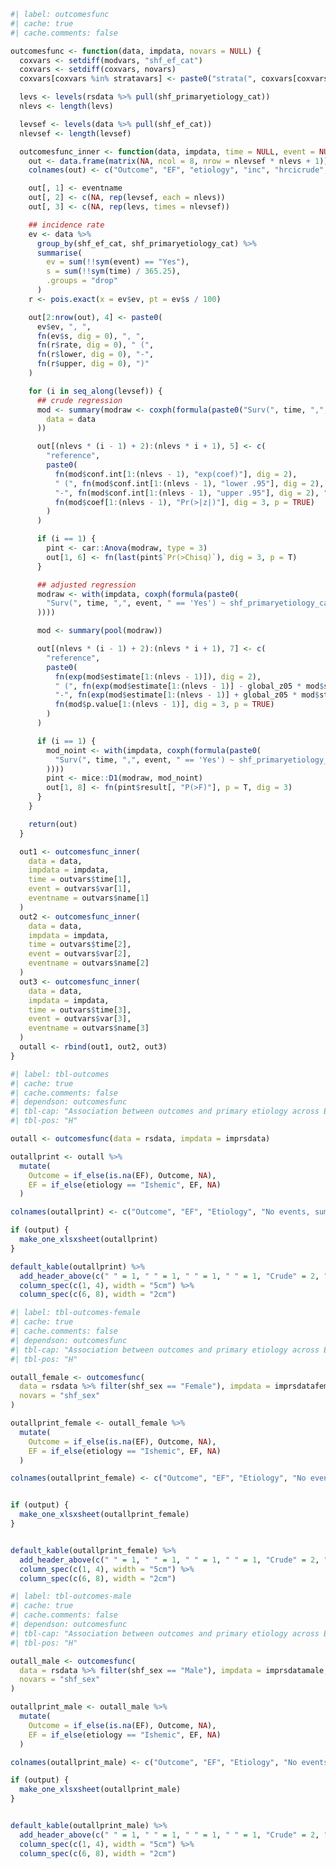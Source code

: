 ```r
#| label: outcomesfunc
#| cache: true
#| cache.comments: false

outcomesfunc <- function(data, impdata, novars = NULL) {
  coxvars <- setdiff(modvars, "shf_ef_cat")
  coxvars <- setdiff(coxvars, novars)
  coxvars[coxvars %in% stratavars] <- paste0("strata(", coxvars[coxvars %in% stratavars], ")")

  levs <- levels(rsdata %>% pull(shf_primaryetiology_cat))
  nlevs <- length(levs)

  levsef <- levels(data %>% pull(shf_ef_cat))
  nlevsef <- length(levsef)

  outcomesfunc_inner <- function(data, impdata, time = NULL, event = NULL, eventname) {
    out <- data.frame(matrix(NA, ncol = 8, nrow = nlevsef * nlevs + 1))
    colnames(out) <- c("Outcome", "EF", "etiology", "inc", "hrcicrude", "pintcrude", "hrciadj", "pintadj")

    out[, 1] <- eventname
    out[, 2] <- c(NA, rep(levsef, each = nlevs))
    out[, 3] <- c(NA, rep(levs, times = nlevsef))

    ## incidence rate
    ev <- data %>%
      group_by(shf_ef_cat, shf_primaryetiology_cat) %>%
      summarise(
        ev = sum(!!sym(event) == "Yes"),
        s = sum(!!sym(time) / 365.25),
        .groups = "drop"
      )
    r <- pois.exact(x = ev$ev, pt = ev$s / 100)

    out[2:nrow(out), 4] <- paste0(
      ev$ev, ", ",
      fn(ev$s, dig = 0), ", ",
      fn(r$rate, dig = 0), " (",
      fn(r$lower, dig = 0), "-",
      fn(r$upper, dig = 0), ")"
    )

    for (i in seq_along(levsef)) {
      ## crude regression
      mod <- summary(modraw <- coxph(formula(paste0("Surv(", time, ",", event, "== 'Yes') ~ shf_primaryetiology_cat * relevel(shf_ef_cat, ref = '", levsef[i], "')")),
        data = data
      ))

      out[(nlevs * (i - 1) + 2):(nlevs * i + 1), 5] <- c(
        "reference",
        paste0(
          fn(mod$conf.int[1:(nlevs - 1), "exp(coef)"], dig = 2),
          " (", fn(mod$conf.int[1:(nlevs - 1), "lower .95"], dig = 2),
          "-", fn(mod$conf.int[1:(nlevs - 1), "upper .95"], dig = 2), "), ",
          fn(mod$coef[1:(nlevs - 1), "Pr(>|z|)"], dig = 3, p = TRUE)
        )
      )

      if (i == 1) {
        pint <- car::Anova(modraw, type = 3)
        out[1, 6] <- fn(last(pint$`Pr(>Chisq)`), dig = 3, p = T)
      }

      ## adjusted regression
      modraw <- with(impdata, coxph(formula(paste0(
        "Surv(", time, ",", event, " == 'Yes') ~ shf_primaryetiology_cat * relevel(shf_ef_cat, ref = '", levsef[i], "') + ", paste(coxvars, collapse = " + ")
      ))))

      mod <- summary(pool(modraw))

      out[(nlevs * (i - 1) + 2):(nlevs * i + 1), 7] <- c(
        "reference",
        paste0(
          fn(exp(mod$estimate[1:(nlevs - 1)]), dig = 2),
          " (", fn(exp(mod$estimate[1:(nlevs - 1)] - global_z05 * mod$std.error[1:(nlevs - 1)]), dig = 2),
          "-", fn(exp(mod$estimate[1:(nlevs - 1)] + global_z05 * mod$std.error[1:(nlevs - 1)]), dig = 2), "), ",
          fn(mod$p.value[1:(nlevs - 1)], dig = 3, p = TRUE)
        )
      )

      if (i == 1) {
        mod_noint <- with(impdata, coxph(formula(paste0(
          "Surv(", time, ",", event, " == 'Yes') ~ shf_primaryetiology_cat + relevel(shf_ef_cat, ref = '", levsef[i], "') + ", paste(coxvars, collapse = " + ")
        ))))
        pint <- mice::D1(modraw, mod_noint)
        out[1, 8] <- fn(pint$result[, "P(>F)"], p = T, dig = 3)
      }
    }

    return(out)
  }

  out1 <- outcomesfunc_inner(
    data = data,
    impdata = impdata,
    time = outvars$time[1],
    event = outvars$var[1],
    eventname = outvars$name[1]
  )
  out2 <- outcomesfunc_inner(
    data = data,
    impdata = impdata,
    time = outvars$time[2],
    event = outvars$var[2],
    eventname = outvars$name[2]
  )
  out3 <- outcomesfunc_inner(
    data = data,
    impdata = impdata,
    time = outvars$time[3],
    event = outvars$var[3],
    eventname = outvars$name[3]
  )
  outall <- rbind(out1, out2, out3)
}
```

```r
#| label: tbl-outcomes
#| cache: true
#| cache.comments: false
#| dependson: outcomesfunc
#| tbl-cap: "Association between outcomes and primary etiology across EF"
#| tbl-pos: "H"

outall <- outcomesfunc(data = rsdata, impdata = imprsdata)

outallprint <- outall %>%
  mutate(
    Outcome = if_else(is.na(EF), Outcome, NA),
    EF = if_else(etiology == "Ishemic", EF, NA)
  )

colnames(outallprint) <- c("Outcome", "EF", "Etiology", "No events, sum py, events/100py (95% CI)", rep(c("Hazard Ratio (95% CI), p-value", "p-value interaction"), 2))

if (output) {
  make_one_xlsxsheet(outallprint)
}

default_kable(outallprint) %>%
  add_header_above(c(" " = 1, " " = 1, " " = 1, " " = 1, "Crude" = 2, "Adjusted" = 2)) %>%
  column_spec(c(1, 4), width = "5cm") %>%
  column_spec(c(6, 8), width = "2cm")
```

```r
#| label: tbl-outcomes-female
#| cache: true
#| cache.comments: false
#| dependson: outcomesfunc
#| tbl-cap: "Association between outcomes and primary etiology across EF - Female"
#| tbl-pos: "H"

outall_female <- outcomesfunc(
  data = rsdata %>% filter(shf_sex == "Female"), impdata = imprsdatafemale,
  novars = "shf_sex"
)

outallprint_female <- outall_female %>%
  mutate(
    Outcome = if_else(is.na(EF), Outcome, NA),
    EF = if_else(etiology == "Ishemic", EF, NA)
  )

colnames(outallprint_female) <- c("Outcome", "EF", "Etiology", "No events, sum py, events/100py (95% CI)", rep(c("Hazard Ratio (95% CI), p-value", "p-value interaction"), 2))


if (output) {
  make_one_xlsxsheet(outallprint_female)
}


default_kable(outallprint_female) %>%
  add_header_above(c(" " = 1, " " = 1, " " = 1, " " = 1, "Crude" = 2, "Adjusted" = 2)) %>%
  column_spec(c(1, 4), width = "5cm") %>%
  column_spec(c(6, 8), width = "2cm")
```

```r
#| label: tbl-outcomes-male
#| cache: true
#| cache.comments: false
#| dependson: outcomesfunc
#| tbl-cap: "Association between outcomes and primary etiology across EF - Male"
#| tbl-pos: "H"

outall_male <- outcomesfunc(
  data = rsdata %>% filter(shf_sex == "Male"), impdata = imprsdatamale,
  novars = "shf_sex"
)

outallprint_male <- outall_male %>%
  mutate(
    Outcome = if_else(is.na(EF), Outcome, NA),
    EF = if_else(etiology == "Ishemic", EF, NA)
  )

colnames(outallprint_male) <- c("Outcome", "EF", "Etiology", "No events, sum py, events/100py (95% CI)", rep(c("Hazard Ratio (95% CI), p-value", "p-value interaction"), 2))

if (output) {
  make_one_xlsxsheet(outallprint_male)
}


default_kable(outallprint_male) %>%
  add_header_above(c(" " = 1, " " = 1, " " = 1, " " = 1, "Crude" = 2, "Adjusted" = 2)) %>%
  column_spec(c(1, 4), width = "5cm") %>%
  column_spec(c(6, 8), width = "2cm")
```
